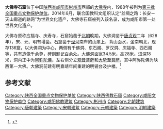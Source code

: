 {{世界文化遗产概要表
|zh_name = 絲綢之路：长安－天山廊道的路網
|en_name = Silk Roads: the Routes Network of Chang'an-Tianshan Corridor
|fr_name = Routes de la soie : le réseau de routes du corridor de Chang’an-Tian-shan
|country = {{PRC}}<br>{{KAZ}}<br>{{KGZ}}
|Region = 亚洲和太平洋地区
|criterion_c = (ii)(iii)(v)(vi)
|rg_year = 2014年
|ex_rg_year = 
|ID=1442
|remarks = 共有33處地點
|org_url =http://whc.unesco.org/en/list/1442/
| map_img = 
| map_img_width =
| locator_x =
| locator_y =
}}
{{coord|35|04|19|N|107|59|37|E|display=title|scale:10000}}
{{文物保护单位
| 级别 = 全国
| 名称 = 大佛寺石窟
| 图片 = 
| 所在 = [[陕西省|陕西省]][[咸阳市|咸阳市]]
| 分类 = 石窟寺
| 时代 = [[唐朝|唐]]
| 编号 = [[第三批全国重点文物保护单位|第三批]]第49项
| 登录 = 1988年1月13日
}}

'''大佛寺石窟'''位于中国[[陕西省|陕西省]][[咸阳市|咸阳市]][[彬州市|彬州市]]西部的[[大佛寺_(彬州市)|大佛寺]]内，1988年被列为[[第三批全国重点文物保护单位|第三批全国重点文物保护单位]]。2014年6月，联合国教科文组织认定“丝绸之路：长安－天山廊道的路网”为世界文化遗产，大佛寺石窟被列入该名录，成为咸阳市第一处世界文化遗产。

大佛寺原称应福寺、庆寿寺，石窟始凿于[[北朝|北朝]]晚期，大佛洞凿于[[唐朝|唐]][[貞觀_(唐朝)|贞观]]二年（628年），宋、元、明有增凿。石窟凿于[[泾河|泾河]]南岸的山崖上，背山面水，坐南朝北，现存136窟，以大佛洞为中心，两侧有千佛洞、东石阁、罗汉洞、庆福寺、西石阁等，共有造像千余尊，碑刻题记百余处。大佛洞面宽34.5米，高28米，进深18米，洞内正中为[[阿弥陀佛|阿弥陀佛]]，左右侧分立[[观音菩萨|观音菩萨]]和[[大势至菩萨|大势至菩萨]]，其中阿弥陀佛为陕西第一大佛。大佛洞前建有明嘉靖年间重建的明镜台及护楼。<ref>{{Cite book |title=全国重点文物保护单位（第一至第五批）·第Ⅲ卷 |publisher=文物出版社 |year=2004 |isbn=7-5010-1525-2 |pages=340-341 }}</ref>

==参考文献==
{{reflist|2}}

{{陕西全国重点文物保护单位}}
{{丝绸之路世界文化遗产}}

{{DEFAULTSORT:Dafo Si Shiku}}

[[Category:陕西全国重点文物保护单位|Category:陕西全国重点文物保护单位]]
[[Category:陕西佛教石窟|Category:陕西佛教石窟]]
[[Category:咸阳文物保护单位|Category:咸阳文物保护单位]]
[[Category:咸阳佛教建筑|Category:咸阳佛教建筑]]
[[Category:彬州市|Category:彬州市]]
[[Category:北朝建筑|Category:北朝建筑]]
[[Category:唐朝建築|Category:唐朝建築]]
[[Category:宋朝建筑|Category:宋朝建筑]]
[[Category:元朝建築|Category:元朝建築]]
[[Category:明朝建築|Category:明朝建築]]
